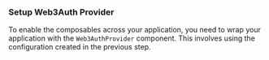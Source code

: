 ### Setup Web3Auth Provider

To enable the composables across your application, you need to wrap your application with the `Web3AuthProvider` component. This involves using the configuration created in the previous step.
